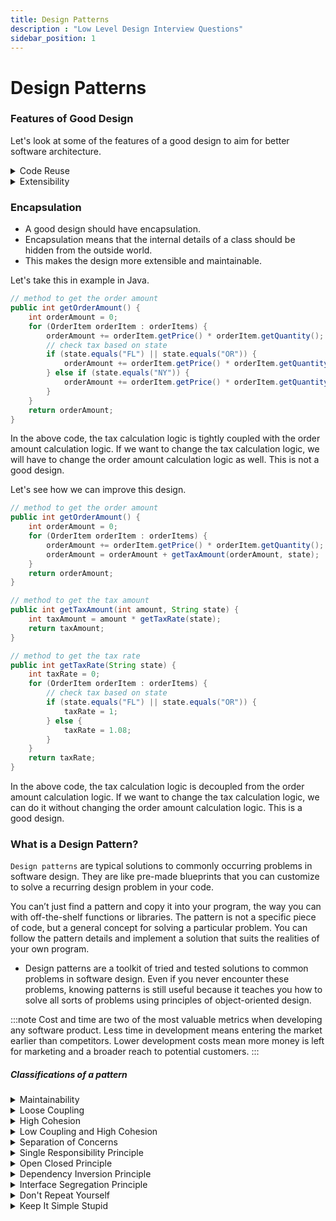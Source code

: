 ```yaml
---
title: Design Patterns
description : "Low Level Design Interview Questions"
sidebar_position: 1
---
```



# Design Patterns

### Features of Good Design
Let's look at some of the features of a good design to aim for better software architecture.
<details>
<summary>Code Reuse</summary>
- Reuse of code is one of the most important features of a good design.
- It reduces the development time and cost.
- It also improves the quality of the software.
</details>

<details>
<summary>Extensibility</summary>
- A good design should be extensible, i.e. it should be designed in a way that it can accommodate future requirements without changing the existing code.
- It should be open for extension but closed for modification.
</details>

### Encapsulation
- A good design should have encapsulation.
- Encapsulation means that the internal details of a class should be hidden from the outside world.
- This makes the design more extensible and maintainable.

Let's take this in example in Java.
```java
// method to get the order amount
public int getOrderAmount() {
    int orderAmount = 0;
    for (OrderItem orderItem : orderItems) {
        orderAmount += orderItem.getPrice() * orderItem.getQuantity();
        // check tax based on state
        if (state.equals("FL") || state.equals("OR")) {
            orderAmount += orderItem.getPrice() * orderItem.getQuantity() * 1;
        } else if (state.equals("NY")) {
            orderAmount += orderItem.getPrice() * orderItem.getQuantity() * 1.08;
        }
    }
    return orderAmount;
}
```
In the above code, the tax calculation logic is tightly coupled with the order amount calculation logic.
If we want to change the tax calculation logic, we will have to change the order amount calculation logic as well.
This is not a good design.

Let's see how we can improve this design.
```java
// method to get the order amount
public int getOrderAmount() {
    int orderAmount = 0;
    for (OrderItem orderItem : orderItems) {
        orderAmount += orderItem.getPrice() * orderItem.getQuantity();
        orderAmount = orderAmount + getTaxAmount(orderAmount, state);
    }
    return orderAmount;
}

// method to get the tax amount
public int getTaxAmount(int amount, String state) {
    int taxAmount = amount * getTaxRate(state);
    return taxAmount;
}

// method to get the tax rate
public int getTaxRate(String state) {
    int taxRate = 0;
    for (OrderItem orderItem : orderItems) {
        // check tax based on state
        if (state.equals("FL") || state.equals("OR")) {
            taxRate = 1;
        } else {
            taxRate = 1.08;
        }
    }
    return taxRate;
}
```
In the above code, the tax calculation logic is decoupled from the order amount calculation logic.
If we want to change the tax calculation logic, we can do it without changing the order amount calculation logic.
This is a good design.

### What is a Design Pattern?
`Design patterns` are typical solutions to commonly occurring problems in software design. They are like pre-made blueprints that you can customize to solve a recurring design problem in your code.

You can’t just find a pattern and copy it into your program, the way you can with off-the-shelf functions or libraries. The
pattern is not a specific piece of code, but a general concept for solving a particular problem. You can follow the pattern
details and implement a solution that suits the realities of your own program.

- Design patterns are a toolkit of tried and tested solutions to common problems in software design. Even if you never
  encounter these problems, knowing patterns is still useful because it teaches you how to solve all sorts of problems using principles of object-oriented design.

:::note
Cost and time are two of the most valuable metrics when
developing any software product. Less time in development
means entering the market earlier than competitors. Lower
development costs mean more money is left for marketing and
a broader reach to potential customers.
:::

##### Classifications of a pattern

<details>
<summary>Maintainability</summary>
- A good design should be maintainable, i.e. it should be designed in a way that it is easy to fix the bugs.
- It should be easy to understand and modify.
</details>

<details>
<summary>Loose Coupling</summary>
- A good design should have loose coupling between various modules.
- Loose coupling means that the modules are not dependent on each other.
- This makes the design more extensible and maintainable.
</details>

<details>
<summary>High Cohesion</summary>
- A good design should have high cohesion between various modules.
- High cohesion means that the code within a single module is highly related.
- This makes the design more extensible and maintainable.
</details>

<details>
<summary>Low Coupling and High Cohesion</summary>
- Low coupling and high cohesion are two important features of a good design.
- Low coupling means that the modules are not dependent on each other.
- High cohesion means that the code within a single module is highly related.
- Low coupling and high cohesion make the design more extensible and maintainable.
</details>

<details>
<summary>Separation of Concerns</summary>
- A good design should have separation of concerns.
- Separation of concerns means that the code should be divided into different modules based on what they do so that each module is responsible for a single functionality.
- This makes the design more extensible and maintainable.
</details>

<details>
<summary>Single Responsibility Principle</summary>
- A good design should follow the single responsibility principle.
- Single responsibility principle means that each module should have a single responsibility.
- This makes the design more extensible and maintainable.
</details>

<details>
<summary>Open Closed Principle</summary>
- A good design should follow the open closed principle.
- Open closed principle means that the design should be open for extension but closed for modification.
- This makes the design more extensible and maintainable.
</details>

<details>
<summary>Dependency Inversion Principle</summary>
- A good design should follow the dependency inversion principle.
- Dependency inversion principle means that the high level modules should not depend on the low level modules.
- Instead, both should depend on abstractions.
- This makes the design more extensible and maintainable.
</details>

<details>
<summary>Interface Segregation Principle</summary>
- A good design should follow the interface segregation principle.
- Interface segregation principle means that the interfaces should be segregated into smaller interfaces so that the clients only need to know about the methods that they are interested in.
- This makes the design more extensible and maintainable.
</details>

<details>
<summary>Don't Repeat Yourself</summary>
- A good design should follow the don't repeat yourself principle.
- Don't repeat yourself principle means that the code should not be repeated.
- Instead, it should be abstracted into a common method or class.
- This makes the design more extensible and maintainable.
</details>

<details>
<summary>Keep It Simple Stupid</summary>
- A good design should follow the keep it simple stupid principle.
- Keep it simple stupid principle means that the design should be simple.
- This makes the design more extensible and maintainable.
</details>
